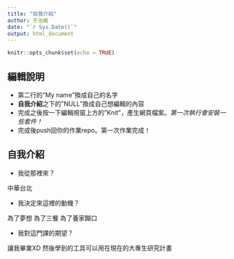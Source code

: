 ```yaml
---
title: "自我介紹"
author: 于治維
date: "`r Sys.Date()`"
output: html_document
---
```


```r
knitr::opts_chunk$set(echo = TRUE)
```

## 編輯說明

- 第二行的"My name"換成自己的名字
- **自我介紹**之下的"NULL"換成自己想編輯的內容
- 完成之後按一下編輯視窗上方的"Knit"，產生網頁檔案。*第一次執行會安裝一些套件！*
- 完成後push回你的作業repo。第一次作業完成！

## 自我介紹

- 我從那裡來？ 

中華台北

- 我決定來這裡的動機？

為了夢想 為了三餐 為了養家餬口

- 我對這門課的期望？

讓我畢業XD 然後學到的工具可以用在現在的大專生研究計畫
